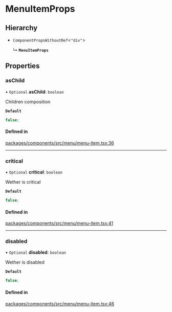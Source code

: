 # MenuItemProps

## Hierarchy

- `ComponentPropsWithoutRef`\<`"div"`\>

  ↳ **`MenuItemProps`**

## Properties

### asChild

• `Optional` **asChild**: `boolean`

Children composition

**`Default`**

```ts
false;
```

#### Defined in

[packages/components/src/menu/menu-item.tsx:36](https://github.com/vtex/shoreline/blob/7e966c5a4/packages/components/src/menu/menu-item.tsx#L36)

---

### critical

• `Optional` **critical**: `boolean`

Wether is critical

**`Default`**

```ts
false;
```

#### Defined in

[packages/components/src/menu/menu-item.tsx:41](https://github.com/vtex/shoreline/blob/7e966c5a4/packages/components/src/menu/menu-item.tsx#L41)

---

### disabled

• `Optional` **disabled**: `boolean`

Wether is disabled

**`Default`**

```ts
false;
```

#### Defined in

[packages/components/src/menu/menu-item.tsx:46](https://github.com/vtex/shoreline/blob/7e966c5a4/packages/components/src/menu/menu-item.tsx#L46)
